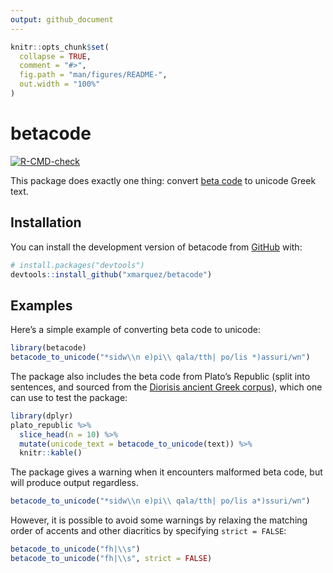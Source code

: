 ```yaml
---
output: github_document
---
```


<!-- README.md is generated from README.Rmd. Please edit that file -->

```r
knitr::opts_chunk$set(
  collapse = TRUE,
  comment = "#>",
  fig.path = "man/figures/README-",
  out.width = "100%"
)
```

# betacode

<!-- badges: start -->
[![R-CMD-check](https://github.com/xmarquez/betacode/actions/workflows/R-CMD-check.yaml/badge.svg)](https://github.com/xmarquez/betacode/actions/workflows/R-CMD-check.yaml)
<!-- badges: end -->

This package does exactly one thing: convert [beta code](https://en.wikipedia.org/wiki/Beta_Code) to unicode Greek text.

## Installation

You can install the development version of betacode from [GitHub](https://github.com/) with:

``` r
# install.packages("devtools")
devtools::install_github("xmarquez/betacode")
```

## Examples

Here's a simple example of converting beta code to unicode:

```r
library(betacode)
betacode_to_unicode("*sidw\\n e)pi\\ qala/tth| po/lis *)assuri/wn")
```

The package also includes the beta code from Plato's Republic (split into sentences, and sourced from the [Diorisis ancient Greek corpus](https://figshare.com/articles/dataset/The_Diorisis_Ancient_Greek_Corpus/6187256)), which one can use to test the package:

```r
library(dplyr)
plato_republic %>%
  slice_head(n = 10) %>%
  mutate(unicode_text = betacode_to_unicode(text)) %>%
  knitr::kable()
```

The package gives a warning when it encounters malformed beta code, but will produce output regardless. 

```r
betacode_to_unicode("*sidw\\n e)pi\\ qala/tth| po/lis a*)ssuri/wn")
```
However, it is possible to avoid some warnings by relaxing the matching order of accents and other diacritics by specifying `strict = FALSE`:

```r
betacode_to_unicode("fh|\\s")
betacode_to_unicode("fh|\\s", strict = FALSE)
```

